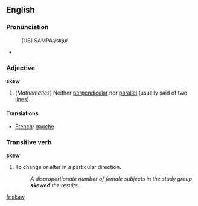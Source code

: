 ==English==
===Pronunciation===
:(US) SAMPA:/skju/
*{{audio|en-us-admit.ogg|Audio (US)}}

===Adjective===
'''skew'''
# (''Mathematics'') Neither [[perpendicular]] nor [[parallel]] (usually said of two [[line]]s).

====Translations====
*[[French]]: [[gauche]]

===Transitive verb===
'''skew'''
# To change or alter in a particular direction.
#:''A disproportionate number of female subjects in the study group '''skewed''' the results.''
[[fr:skew]]